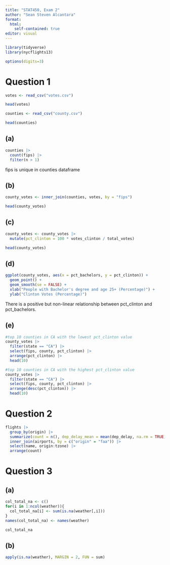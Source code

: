 ```yaml
---
title: "STAT450, Exam 2"
author: "Sean Steven Alcantara"
format: 
  html:
    self-contained: true
editor: visual
---
```


```r
library(tidyverse)
library(nycflights13)
```

```r
options(digits=3)
```

# Question 1

```r
votes <- read_csv("votes.csv")
```

```r
head(votes)
```

```r
counties <- read_csv("county.csv")
```

```r
head(counties)
```

## (a)

```r
counties |> 
  count(fips) |> 
  filter(n > 1)
```

fips is unique in counties dataframe

## (b)

```r
county_votes <- inner_join(counties, votes, by = "fips")
```

```r
head(county_votes)
```

## (c)

```r
county_votes <- county_votes |>
  mutate(pct_clinton = 100 * votes_clinton / total_votes)
```

```r
head(county_votes)
```

## (d)

```r
ggplot(county_votes, aes(x = pct_bachelors, y = pct_clinton)) +
  geom_point() +
  geom_smooth(se = FALSE) +
  xlab("People with Bachelor's degree and age 25+ (Percentage)") +
  ylab("Clinton Votes (Percentage)")
```

There is a positive but non-linear relationship between pct_clinton and pct_bachelors.

## (e)

```r
#top 10 counties in CA with the lowest pct_clinton value
county_votes |>
  filter(state == "CA") |> 
  select(fips, county, pct_clinton) |> 
  arrange(pct_clinton) |> 
  head(10)
```

```r
#top 10 counties in CA with the highest pct_clinton value
county_votes |>
  filter(state == "CA") |> 
  select(fips, county, pct_clinton) |> 
  arrange(desc(pct_clinton)) |> 
  head(10)
```

# Question 2

```r
flights |> 
  group_by(origin) |> 
  summarize(count = n(), dep_delay_mean = mean(dep_delay, na.rm = TRUE)) |> 
  inner_join(airports, by = c("origin" = "faa")) |> 
  select(name, origin:tzone) |> 
  arrange(count)
```

# Question 3

## (a)

```r
col_total_na <- c()
for(i in 1:ncol(weather)){
  col_total_na[i] <- sum(is.na(weather[,i]))
}
names(col_total_na) <- names(weather)
```

```r
col_total_na
```

## (b)

```r
apply(is.na(weather), MARGIN = 2, FUN = sum)
```
